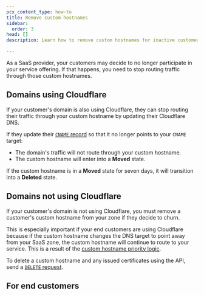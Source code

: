 ```yaml
---
pcx_content_type: how-to
title: Remove custom hostnames
sidebar:
  order: 3
head: []
description: Learn how to remove custom hostnames for inactive customers.

---
```



As a SaaS provider, your customers may decide to no longer participate in your service offering. If that happens, you need to stop routing traffic through those custom hostnames.

## Domains using Cloudflare

If your customer's domain is also using Cloudflare, they can stop routing their traffic through your custom hostname by updating their Cloudflare DNS.

If they update their [`CNAME` record](/cloudflare-for-platforms/cloudflare-for-saas/start/getting-started/#step-3--have-customer-create-cname-record) so that it no longer points to your `CNAME` target:

* The domain's traffic will not route through your custom hostname.
* The custom hostname will enter into a **Moved** state.

If the custom hostname is in a **Moved** state for seven days, it will transition into a **Deleted** state.

## Domains not using Cloudflare

If your customer's domain is not using Cloudflare, you must remove a customer's custom hostname from your zone if they decide to churn.

This is especially important if your end customers are using Cloudflare because if the custom hostname changes the DNS target to point away from your SaaS zone, the custom hostname will continue to route to your service. This is a result of the [custom hostname priority logic](/ssl/reference/certificate-and-hostname-priority/#hostname-priority-cloudflare-for-saas).

<Tabs> <TabItem label="Dashboard">

<Render file="delete-custom-hostname-dash" />

</TabItem> <TabItem label="API">

To delete a custom hostname and any issued certificates using the API, send a [`DELETE` request](/api/operations/custom-hostname-for-a-zone-delete-custom-hostname-\(-and-any-issued-ssl-certificates\)).

</TabItem> </Tabs>

## For end customers

<Render file="saas-customer-churn" />
